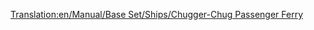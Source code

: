 [[Translation:en/Manual/Base Set/Ships/Chugger-Chug Passenger Ferry]]

{{it/Manuale/Set base/Navi/StatNavi|Name=Traghetto Chugger-Chug
|Image=[[File:it/Manuale/Set base/Navi/Traghettitoy.png|Nave traghetto Chugger-Chug]]
|Costo=36.562
|Velocità=32
|Annuale=2.952
|Progettata=1946 	
|Vita=30
|Capacità=100 Passeggeri
|Riadattabile= ''non riadattabile''
|Descrizione= Il Chugger-Chug è il primo traghetto disponibile nel Toyland. È stato concepito per un trasporto lento di passeggeri su lunghe distanze.
|Real-life=Nave immaginaria, nessuna corrispondenza con la realtà.
}}       



 

